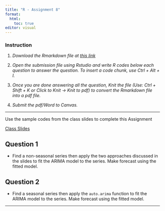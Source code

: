 ```yaml
---
title: "R - Assignment 8"
format: 
  html: 
    toc: true
editor: visual
---
```


### Instruction

1.  *Download the Rmarkdown file at [this link](R_submission.Rmd)*

2.  *Open the submission file using Rstudio and write R codes below each question to answer the question. To insert a code chunk, use Ctrl + Alt + I.*

3.  *Once you are done answering all the question, Knit the file (Use: Ctrl + Shift + K or Click to Knit -\> Knit to pdf) to convert the Rmarkdown file into a pdf file.*

4.  *Submit the pdf/Word to Canvas.*

------------------------------------------------------------------------

Use the sample codes from the class slides to complete this Assignment

[Class Slides](note8.html)

## Question 1 

- Find a non-seasonal series then apply the two approaches discussed in the slides to fit the ARIMA model to the series. Make forecast using the fitted model. 

## Question 2

- Find a seasonal series then apply the `auto.arima` function to fit the ARIMA model to the series. Make forecast using the fitted model. 




------------------------------------------------------------------------
